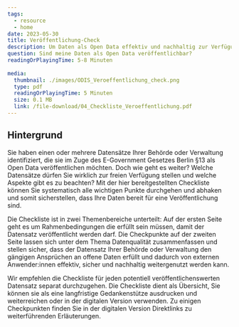 ```yaml
---
tags:
  - resource
  - home
date: 2023-05-30
title: Veröffentlichung-Check
description: Um Daten als Open Data effektiv und nachhaltig zur Verfügung zustellen, sollten einige Aspekte vorangehend sichergestellt werden. Mit unserer Checkliste können Sie für jeden Datensatz überprüfen, ob dieser zur Veröffentlichung bereit ist, oder weitere Schritte notwendig sind.
question: Sind meine Daten als Open Data veröffentlichbar?
readingOrPlayingTime: 5-8 Minuten
  
media:
  thumbnail: ./images/ODIS_Veroeffentlichung_check.png
  type: pdf
  readingOrPlayingTime: 5 Minuten
  size: 0.1 MB
  link: /file-download/04_Checkliste_Veroeffentlichung.pdf
---
```


## Hintergrund

Sie haben einen oder mehrere Datensätze Ihrer Behörde oder Verwaltung identifiziert, die sie im Zuge des E-Government Gesetzes Berlin §13 als Open Data veröffentlichen möchten. Doch wie geht es weiter? Welche Datensätze dürfen Sie wirklich zur freien Verfügung stellen und welche Aspekte gibt es zu beachten? Mit der hier bereitgestellten Checkliste können Sie systematisch alle wichtigen Punkte durchgehen und abhaken und somit sicherstellen, dass Ihre Daten bereit für eine Veröffentlichung sind.

Die Checkliste ist in zwei Themenbereiche unterteilt: Auf der ersten Seite geht es um Rahmenbedingungen die erfüllt sein müssen, damit der Datensatz veröffentlicht werden darf. Die Checkpunkte auf der zweiten Seite lassen sich unter dem Thema Datenqualität zusammenfassen und stellen sicher, dass der Datensatz Ihrer Behörde oder Verwaltung den gängigen Ansprüchen an offene Daten erfüllt und dadurch von externen Anwender:innen effektiv, sicher und nachhaltig weitergenutzt werden kann.

Wir empfehlen die Checkliste für jeden potentiell veröffentlichenswerten Datensatz separat durchzugehen. Die Checkliste dient als Übersicht, Sie können sie als eine langfristige Gedankenstütze ausdrucken und weiterreichen oder in der digitalen Version verwenden. Zu einigen Checkpunkten finden Sie in der digitalen Version Direktlinks zu weiterführenden Erläuterungen.

<PdfEmbed
  filePath="/file-download/04_Checkliste_Veroeffentlichung.pdf"
  downloadLinkText="Download Checkliste"
  mediaMetadata={frontmatter.media}
/>
